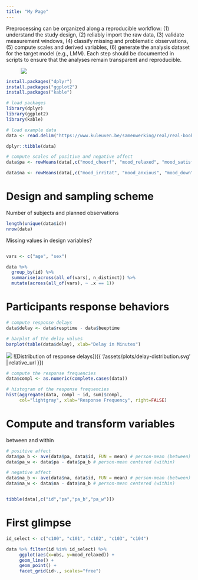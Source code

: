 ```yaml
---
title: "My Page"
---
```


Preprocessing can be organized along a reproducible workflow: (1) understand the study design, (2) reliably import the raw data, (3) validate measurement windows, (4) classify missing and problematic observations, (5) compute scales and derived variables, (6) generate the analysis dataset for the target model (e.g., LMM). Each step should be documented in scripts to ensure that the analyses remain transparent and reproducible. 

<figure>
<img src="https://www.researchgate.net/profile/Sheen-Levine/publication/325941519/figure/fig2/AS:824194581422080@1573514709439/The-Datasaurus-Dozen-Matejka-Fitzmaurice-2017-an-extension-of-Anscombes-quartet.ppm">
</figure>

```r
install.packages("dplyr")
install.packages("ggplot2")
install.packages("kable")
```

```r
# load packages
library(dplyr)
library(ggplot2)
library(kable)

# load example data
data <- read.delim("https://www.kuleuven.be/samenwerking/real/real-book/viechtbauer2022_data_esmda_example")

dplyr::tibble(data)
```
\tiny
```r
# compute scales of positive and negative affect
data$pa <- rowMeans(data[,c("mood_cheerf", "mood_relaxed", "mood_satisfi")])

data$na <- rowMeans(data[,c("mood_irritat", "mood_anxious", "mood_down", "mood_guilty", "mood_insecur", "mood_lonely")])
```


# Design and sampling scheme

Number of subjects and planned observations 
```r
length(unique(data$id))
nrow(data)
```

Missing values in design variables?
```r

```

```r
vars <- c("age", "sex")

data %>%
  group_by(id) %>%
  summarise(across(all_of(vars), n_distinct)) %>%
  mutate(across(all_of(vars), ~ .x == 1))
```

# Participants response behaviors

```r
# compute response delays
data$delay <- data$resptime - data$beeptime

# barplot of the delay values
barplot(table(data$delay), xlab="Delay in Minutes")
```

![](1_files/figure-gfm/unnamed-chunk-7-1.png)<!-- -->
![Distribution of response delays]({{ '/assets/plots/delay-distribution.svg' | relative_url }})

```r
# compute the response frequencies
data$compl <- as.numeric(complete.cases(data))

# histogram of the response frequencies
hist(aggregate(data, compl ~ id, sum)$compl, 
     col="lightgray", xlab="Response Frequency", right=FALSE)
```


# Compute and transform variables

between and within
```r
# positive affect
data$pa_b <- ave(data$pa, data$id, FUN = mean) # person-mean (between)
data$pa_w <- data$pa - data$pa_b # person-mean centered (within)

# negative affect
data$na_b <- ave(data$na, data$id, FUN = mean) # person-mean (between)
data$na_w <- data$na - data$na_b # person-mean centered (within)


tibble(data[,c("id","pa","pa_b","pa_w")])
```



# First glimpse

```r
id_select <- c("c100", "c101", "c102", "c103", "c104")

data %>% filter(id %in% id_select) %>%
     ggplot(aes(x=obs, y=mood_relaxed)) +
     geom_line() +
     geom_point() +
     facet_grid(id~., scales="free") 
```

